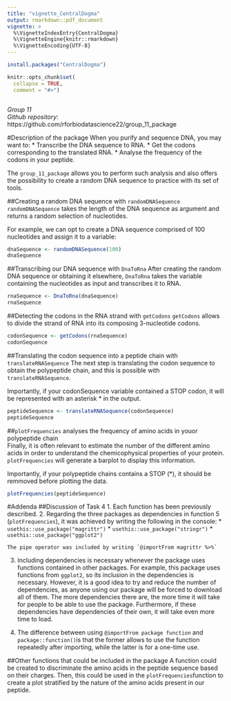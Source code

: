```yaml
---
title: "vignette_CentralDogma"
output: rmarkdown::pdf_document
vignette: >
  %\VignetteIndexEntry{CentralDogma}
  %\VignetteEngine{knitr::rmarkdown}
  %\VignetteEncoding{UTF-8}
---
```


```r
install.packages("CentralDogma")
```

```r
knitr::opts_chunk$set(
  collapse = TRUE,
  comment = "#>")



```


*Group 11*\
*Github repository*: https://github.com/rforbiodatascience22/group_11_package 

#Description of the package
When you purify and sequence DNA, you may want to:
* Transcribe the DNA sequence to RNA.
* Get the codons corresponding to the translated RNA.
* Analyse the frequency of the codons in your peptide.

The `group_11_package` allows you to perform such analysis and also offers the possibility to create a random DNA sequence to practice with its set of tools.

##Creating a random DNA sequence with `randomDNASequence`
`randomDNASequence` takes the length of the DNA sequence as argument and returns a random selection of nucleotides.

For example, we can opt to create a DNA sequence comprised of 100 nucleotides and assign it to a variable:
```r
dnaSequence <- randomDNASequence(100)
dnaSequence
```
##Transcribing our DNA sequence with `DnaToRna`
After creating the random DNA sequence or obtaining it elsewhere, `DnaToRna` takes the variable containing the nucleotides as input and transcribes it to RNA.

```r
rnaSequence <- DnaToRna(dnaSequence)
rnaSequence
```
##Detecting the codons in the RNA strand with `getCodons`
`getCodons` allows to divide the strand of RNA into its composing 3-nucleotide codons. 

```r
codonSequence <- getCodons(rnaSequence)
codonSequence
```

##Translating the codon sequence into a peptide chain with `translateRNASequence`
The next step is translating the codon sequence to obtain the polypeptide chain, and this is possible with `translateRNASequence`.

Importantly, if your codonSequence variable contained a STOP codon, it will be represented with an asterisk * in the output. 
```r
peptideSequence <- translateRNASequence(codonSequence)
peptideSequence
```
##`plotFrequencies` analyses the frequency of amino acids in youor polypeptide chain  
Finally, it is often relevant to estimate the number of the different amino acids in order to understand the chemicophysical properties of your protein. `plotFrequencies` will generate a barplot to display this information.

Importantly, if your polypeptide chains contains a STOP (*), it should be remmoved before plotting the data.
```r
plotFrequencies(peptideSequence)
```


#Addenda 
##Discussion of Task 4
1. Each function has been previously described. 
2. Regarding the three packages as dependencies in function 5 (`plotFrequencies`), it was achieved by writing the following in the console:
    * `usethis::use_package("magrittr")`
    * `usethis::use_package("stringr")`
    * `usethis::use_package("ggplot2")`

    The pipe operator was included by writing `@importFrom magrittr %>%`

3. Including dependencies is necessary whenever the package uses functions contained in other packages. For example, this package uses functions from `ggplot2`, so its inclusion in the dependencies is necessary. However, it is a good idea to try and reduce the number of dependencies, as anyone using our package will be forced to download all of them. The more dependencies there are, the more time it will take for people to be able to use the package. Furthermore, if these dependencies have dependencies of their own, it will take even more time to load.

4. The difference between using `@importFrom package function` and `package::function()`is that the former allows to use the function repeatedly after importing, while the latter is for a one-time use.

##Other functions that could be included in the package
A function could be created to discriminate the amino acids in the peptide sequence based on their charges. Then, this could be used in the `plotFrequencies`function to create a plot stratified by the nature of the amino acids present in our peptide. 
